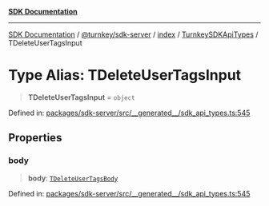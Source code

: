 [**SDK Documentation**](../../../../../../README.mdx)

***

[SDK Documentation](../../../../../../packages.mdx) / [@turnkey/sdk-server](../../../../README.mdx) / [index](../../../README.mdx) / [TurnkeySDKApiTypes](../README.mdx) / TDeleteUserTagsInput

# Type Alias: TDeleteUserTagsInput

> **TDeleteUserTagsInput** = `object`

Defined in: [packages/sdk-server/src/\_\_generated\_\_/sdk\_api\_types.ts:545](https://github.com/tkhq/sdk/blob/fd49bfe86475c8603b3eb385aa101efa36fa32fc/packages/sdk-server/src/__generated__/sdk_api_types.ts#L545)

## Properties

### body

> **body**: [`TDeleteUserTagsBody`](TDeleteUserTagsBody.mdx)

Defined in: [packages/sdk-server/src/\_\_generated\_\_/sdk\_api\_types.ts:545](https://github.com/tkhq/sdk/blob/fd49bfe86475c8603b3eb385aa101efa36fa32fc/packages/sdk-server/src/__generated__/sdk_api_types.ts#L545)
